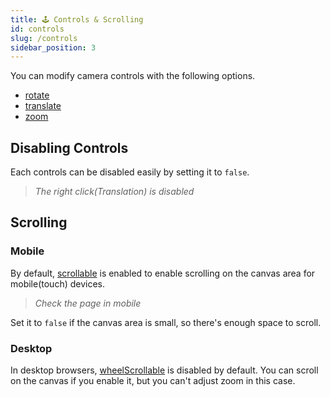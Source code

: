```yaml
---
title: 🕹 Controls & Scrolling
id: controls
slug: /controls
sidebar_position: 3
---
```



You can modify camera controls with the following options.

- [rotate](/docs/options/control/rotate)
- [translate](/docs/options/control/translate)
- [zoom](/docs/options/control/zoom)

## Disabling Controls
Each controls can be disabled easily by setting it to `false`.

<View3D
  src="/model/draco/alarm.glb"
  envmap="/texture/artist_workshop_1k.hdr"
  translate={false}
  showExampleCode />

> *The right click(Translation) is disabled*

## Scrolling
### Mobile
By default, [scrollable](/docs/options/control/scrollable) is enabled to enable scrolling on the canvas area for mobile(touch) devices.
<View3D
  src="/model/draco/alarm.glb"
  envmap="/texture/artist_workshop_1k.hdr"
  scrollable={true}
  showExampleCode />

> *Check the page in mobile*

Set it to `false` if the canvas area is small, so there's enough space to scroll.

### Desktop
In desktop browsers, [wheelScrollable](/docs/options/control/wheelScrollable) is disabled by default.
You can scroll on the canvas if you enable it, but you can't adjust zoom in this case.

<View3D
  src="/model/draco/alarm.glb"
  envmap="/texture/artist_workshop_1k.hdr"
  wheelScrollable={true}
  showExampleCode />
